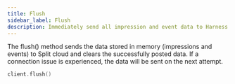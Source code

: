 ```yaml
---
title: Flush
sidebar_label: Flush
description: Immediately send all impression and event data to Harness servers.
---
```


The flush() method sends the data stored in memory (impressions and events) to Split cloud and clears the successfully posted data. If a connection issue is experienced, the data will be sent on the next attempt.

```swift title="Swift"
client.flush()
```